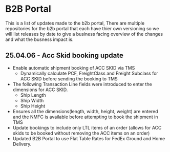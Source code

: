 # B2B Portal

This is a list of updates made to the b2b portal, There are multiple repositories for the b2b portal that each have thier own versioning so we will list releases by date to give a business facing overview of the changes and what the busness impact is.

## 25.04.06 - Acc Skid booking update
- Enable automatic shipment booking of ACC SKID via TMS
    - Dynamically calculate PCF, FreightClass and Freight Subclass for ACC SKID before sending the booking to TMS
- The following Transaction Line fields were introduced to enter the dimensions for ACC SKID.
    - Ship Length
    - Ship Width
    - Ship Height
- Ensures all the dimensions(length, width, height, weight) are entered and the NMFC is available before attempting to book the shipment in TMS
- Update bookings to include only LTL items of an order (allows for ACC skids to be booked without removing the ACC items on an order)
- Updated B2B Portal to use Flat Table Rates for FedEx Ground and Home Delivery.